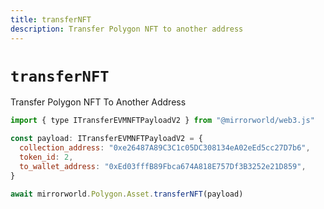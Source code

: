 ```yaml
---
title: transferNFT
description: Transfer Polygon NFT to another address
---
```


# `transferNFT`

Transfer Polygon NFT To Another Address

```js
import { type ITransferEVMNFTPayloadV2 } from "@mirrorworld/web3.js"

const payload: ITransferEVMNFTPayloadV2 = {
  collection_address: "0xe26487A89C3C1c05DC308134eA02eEd5cc27D7b6",
  token_id: 2,
  to_wallet_address: "0xEd03fffB89Fbca674A818E757Df3B3252e21D859",
}

await mirrorworld.Polygon.Asset.transferNFT(payload)
```
